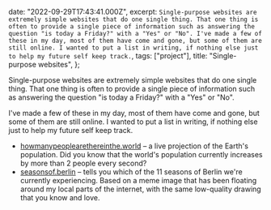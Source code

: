   date: "2022-09-29T17:43:41.000Z",
  excerpt: `Single-purpose websites are extremely simple websites that do one single thing. That one thing is often to provide a single piece of information such as answering the question "is today a Friday?" with a "Yes" or "No".
    I've made a few of these in my day, most of them have come and gone, but some of them are still online. I wanted to put a list in writing, if nothing else just to help my future self keep track.`,
  tags: ["project"],
  title: "Single-purpose websites",
};

Single-purpose websites are extremely simple websites that do one single thing. That one thing is often to provide a single piece of information such as answering the question "is today a Friday?" with a "Yes" or "No".

I've made a few of these in my day, most of them have come and gone, but some of them are still online. I wanted to put a list in writing, if nothing else just to help my future self keep track.

- [howmanypeoplearethereinthe.world](https://howmanypeoplearethereinthe.world) – a live projection of the Earth's population. Did you know that the world's population currently increases by more than 2 people every second?
- [seasonsof.berlin](https://seasonsof.berlin) – tells you which of the 11 seasons of Berlin we're currently experiencing. Based on a meme image that has been floating around my local parts of the internet, with the same low-quality drawing that you know and love.
